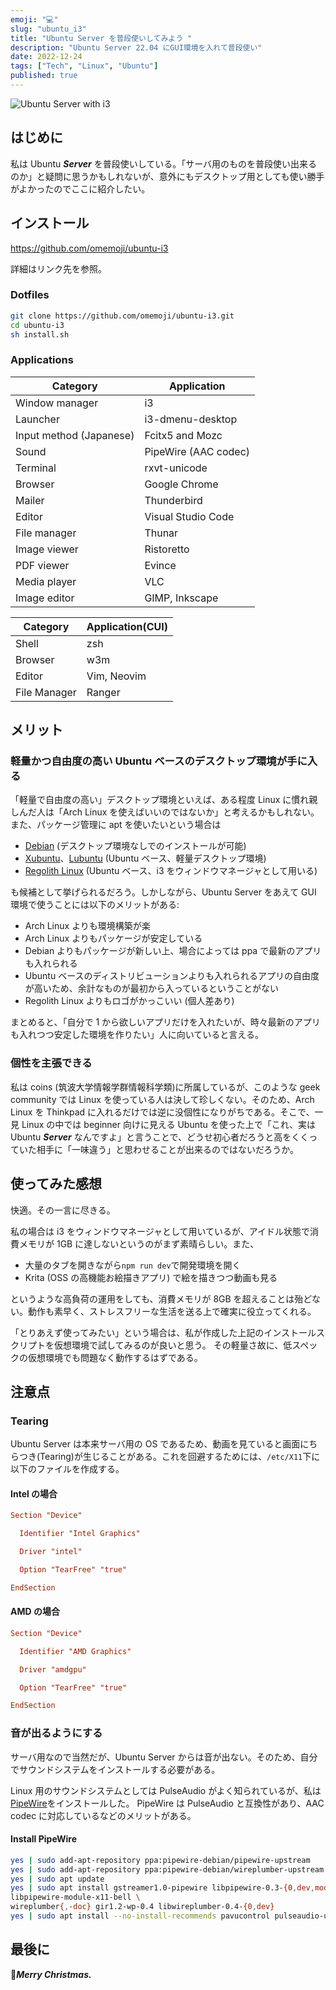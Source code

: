 ```yaml
---
emoji: "💻"
slug: "ubuntu_i3"
title: "Ubuntu Server を普段使いしてみよう "
description: "Ubuntu Server 22.04 にGUI環境を入れて普段使い"
date: 2022-12-24
tags: ["Tech", "Linux", "Ubuntu"]
published: true
---
```


![Ubuntu Server with i3](./ubuntu_i3.png)

## はじめに

私は Ubuntu **_Server_** を普段使いしている。「サーバ用のものを普段使い出来るのか」と疑問に思うかもしれないが、意外にもデスクトップ用としても使い勝手がよかったのでここに紹介したい。

## インストール

https://github.com/omemoji/ubuntu-i3

詳細はリンク先を参照。

### Dotfiles

```sh
git clone https://github.com/omemoji/ubuntu-i3.git
cd ubuntu-i3
sh install.sh
```

### Applications

| Category                | Application          |
| ----------------------- | -------------------- |
| Window manager          | i3                   |
| Launcher                | i3-dmenu-desktop     |
| Input method (Japanese) | Fcitx5 and Mozc      |
| Sound                   | PipeWire (AAC codec) |
| Terminal                | rxvt-unicode         |
| Browser                 | Google Chrome        |
| Mailer                  | Thunderbird          |
| Editor                  | Visual Studio Code   |
| File manager            | Thunar               |
| Image viewer            | Ristoretto           |
| PDF viewer              | Evince               |
| Media player            | VLC                  |
| Image editor            | GIMP, Inkscape       |

| Category     | Application(CUI) |
| ------------ | ---------------- |
| Shell        | zsh              |
| Browser      | w3m              |
| Editor       | Vim, Neovim      |
| File Manager | Ranger           |

## メリット

### 軽量かつ自由度の高い Ubuntu ベースのデスクトップ環境が手に入る

「軽量で自由度の高い」デスクトップ環境といえば、ある程度 Linux に慣れ親しんだ人は「Arch Linux を使えばいいのではないか」と考えるかもしれない。
また、パッケージ管理に apt を使いたいという場合は

- [Debian](https://debian.org) (デスクトップ環境なしでのインストールが可能)
- [Xubuntu](https://xubuntu.org/)、[Lubuntu](https://lubuntu.me) (Ubuntu ベース、軽量デスクトップ環境)
- [Regolith Linux](https://regolith-linux.org/) (Ubuntu ベース、i3 をウィンドウマネージャとして用いる)

も候補として挙げられるだろう。しかしながら、Ubuntu Server をあえて GUI 環境で使うことには以下のメリットがある:

- Arch Linux よりも環境構築が楽
- Arch Linux よりもパッケージが安定している
- Debian よりもパッケージが新しい上、場合によっては ppa で最新のアプリも入れられる
- Ubuntu ベースのディストリビューションよりも入れられるアプリの自由度が高いため、余計なものが最初から入っているということがない
- Regolith Linux よりもロゴがかっこいい (個人差あり)

まとめると、「自分で 1 から欲しいアプリだけを入れたいが、時々最新のアプリも入れつつ安定した環境を作りたい」人に向いていると言える。

### 個性を主張できる

私は coins (筑波大学情報学群情報科学類)に所属しているが、このような geek community では Linux を使っている人は決して珍しくない。そのため、Arch Linux を Thinkpad に入れるだけでは逆に没個性になりがちである。そこで、一見 Linux の中では beginner 向けに見える Ubuntu を使った上で「これ、実は Ubuntu **_Server_** なんですよ」と言うことで、どうせ初心者だろうと高をくくっていた相手に「一味違う」と思わせることが出来るのではないだろうか。

## 使ってみた感想

快適。その一言に尽きる。

私の場合は i3 をウィンドウマネージャとして用いているが、アイドル状態で消費メモリが 1GB に達しないというのがまず素晴らしい。また、

- 大量のタブを開きながら`npm run dev`で開発環境を開く
- Krita (OSS の高機能お絵描きアプリ) で絵を描きつつ動画も見る

というような高負荷の運用をしても、消費メモリが 8GB を超えることは殆どない。動作も素早く、ストレスフリーな生活を送る上で確実に役立ってくれる。

「とりあえず使ってみたい」という場合は、私が作成した上記のインストールスクリプトを仮想環境で試してみるのが良いと思う。
その軽量さ故に、低スペックの仮想環境でも問題なく動作するはずである。

## 注意点

### Tearing

Ubuntu Server は本来サーバ用の OS であるため、動画を見ていると画面にちらつき(Tearing)が生じることがある。これを回避するためには、`/etc/X11`下に以下のファイルを作成する。

#### Intel の場合

```conf title="20-intel.conf"
Section "Device"

  Identifier "Intel Graphics"

  Driver "intel"

  Option "TearFree" "true"

EndSection
```

#### AMD の場合

```conf title="20-amdgpu.conf"
Section "Device"

  Identifier "AMD Graphics"

  Driver "amdgpu"

  Option "TearFree" "true"

EndSection
```

### 音が出るようにする

サーバ用なので当然だが、Ubuntu Server からは音が出ない。そのため、自分でサウンドシステムをインストールする必要がある。

Linux 用のサウンドシステムとしては PulseAudio がよく知られているが、私は [PipeWire](https://wiki.archlinux.jp/index.php/PipeWire)をインストールした。
PipeWire は PulseAudio と互換性があり、AAC codec に対応しているなどのメリットがある。

#### Install PipeWire

```sh
yes | sudo add-apt-repository ppa:pipewire-debian/pipewire-upstream
yes | sudo add-apt-repository ppa:pipewire-debian/wireplumber-upstream
yes | sudo apt update
yes | sudo apt install gstreamer1.0-pipewire libpipewire-0.3-{0,dev,modules} libspa-0.2-{bluetooth,dev,jack,modules} pipewire{,-{audio-client-libraries,pulse,bin,jack,alsa,v4l2,libcamera,locales,tests}} \
libpipewire-module-x11-bell \
wireplumber{,-doc} gir1.2-wp-0.4 libwireplumber-0.4-{0,dev}
yes | sudo apt install --no-install-recommends pavucontrol pulseaudio-utils
```

## 最後に

🎄**_Merry Christmas._**

